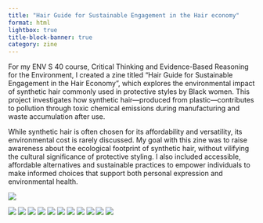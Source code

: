 ```yaml
---
title: "Hair Guide for Sustainable Engagement in the Hair economy"
format: html
lightbox: true
title-block-banner: true
category: zine 
---
```

For my ENV S 40 course, Critical Thinking and Evidence-Based Reasoning for the Environment, I created a zine titled "Hair Guide for Sustainable Engagement in the Hair Economy ", which explores the environmental impact of synthetic hair commonly used in protective styles by Black women. This project investigates how synthetic hair—produced from plastic—contributes to pollution through toxic chemical emissions during manufacturing and waste accumulation after use.

While synthetic hair is often chosen for its affordability and versatility, its environmental cost is rarely discussed. My goal with this zine was to raise awareness about the ecological footprint of synthetic hair, without vilifying the cultural significance of protective styling. I also included accessible, affordable alternatives and sustainable practices to empower individuals to make informed choices that support both personal expression and environmental health.

![](/Users/samwoods/Git/Samantha Woods/media/ENVS_40_Zine-1.png)

![](/Users/samwoods/Git/Samantha Woods/media/ENVS_40_Zine-2.png)
![](/Users/samwoods/Git/Samantha Woods/media/ENVS_40_Zine-3.png)
![](/Users/samwoods/Git/Samantha Woods/media/ENVS_40_Zine-4.png)
![](/Users/samwoods/Git/Samantha Woods/media/ENVS_40_Zine-5.png)
![](/Users/samwoods/Git/Samantha Woods/media/ENVS_40_Zine-6.png)
![](/Users/samwoods/Git/Samantha Woods/media/ENVS_40_Zine-7.png)
![](/Users/samwoods/Git/Samantha Woods/media/ENVS_40_Zine-8.png)
![](/Users/samwoods/Git/Samantha Woods/media/ENVS_40_Zine-9.png)
![](/Users/samwoods/Git/Samantha Woods/media/ENVS_40_Zine-10.png)
![](/Users/samwoods/Git/Samantha Woods/media/ENVS_40_Zine-11.png)
![](/Users/samwoods/Git/Samantha Woods/media/ENVS_40_Zine-12.png)








